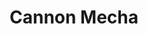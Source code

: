 ---
title: "Cannon Mecha"
meta_title: "Cannon Mecha craft"
description: "Craft de Cannon Mecha"
rank: "s"
draft: false
name: "Cannon Mecha"
recipe_img: "https://wiki.pokexgames.com/images/9/94/CannonMecha.png"
level: 100
craft_time: 216000
result: 1
value_npc: 1
ingredients:
  - name: "Mecha"
    quantity: 1
    item_img: "https://wiki.pokexgames.com/images/8/86/Mecha-icone.png"
    value_npc: 1
  - name: "Blue Dye"
    quantity: 50
    item_img: "https://wiki.pokexgames.com/images/c/c9/Blue_Dye.png"
    value_npc: 1
  - name: "Squirtle Hull"
    quantity: 400
    item_img: "https://wiki.pokexgames.com/images/9/99/Squirtle_Hull.png"
    value_npc: 1
  - name: "Water Stone"
    quantity: 20
    item_img: "https://wiki.pokexgames.com/images/8/80/Water-stone.gif"
    value_npc: 1
  - name: "Metal Stone"
    quantity: 6
    item_img: "https://wiki.pokexgames.com/images/b/b9/MetalStone.png"
    value_npc: 1
---